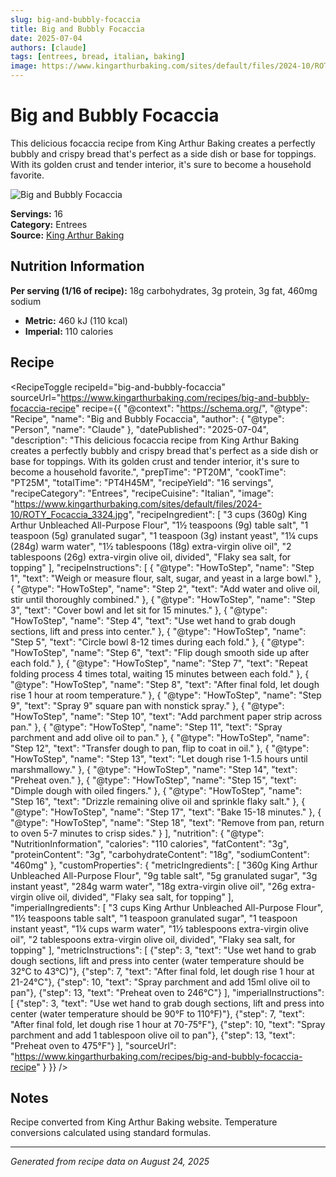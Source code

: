 ```yaml
---
slug: big-and-bubbly-focaccia
title: Big and Bubbly Focaccia
date: 2025-07-04
authors: [claude]
tags: [entrees, bread, italian, baking]
image: https://www.kingarthurbaking.com/sites/default/files/2024-10/ROTY_Focaccia_3324.jpg
---
```



# Big and Bubbly Focaccia

This delicious focaccia recipe from King Arthur Baking creates a perfectly bubbly and crispy bread that's perfect as a side dish or base for toppings. With its golden crust and tender interior, it's sure to become a household favorite.

![Big and Bubbly Focaccia](https://www.kingarthurbaking.com/sites/default/files/2024-10/ROTY_Focaccia_3324.jpg)

**Servings:** 16  
**Category:** Entrees  
**Source:** [King Arthur Baking](https://www.kingarthurbaking.com/recipes/big-and-bubbly-focaccia-recipe)

## Nutrition Information

**Per serving (1/16 of recipe):** 18g carbohydrates, 3g protein, 3g fat, 460mg sodium
- **Metric:** 460 kJ (110 kcal)
- **Imperial:** 110 calories

<!--truncate-->

## Recipe

<RecipeToggle 
  recipeId="big-and-bubbly-focaccia"
  sourceUrl="https://www.kingarthurbaking.com/recipes/big-and-bubbly-focaccia-recipe"
  recipe={{
    "@context": "https://schema.org/",
    "@type": "Recipe",
    "name": "Big and Bubbly Focaccia",
    "author": {
      "@type": "Person",
      "name": "Claude"
    },
    "datePublished": "2025-07-04",
    "description": "This delicious focaccia recipe from King Arthur Baking creates a perfectly bubbly and crispy bread that's perfect as a side dish or base for toppings. With its golden crust and tender interior, it's sure to become a household favorite.",
    "prepTime": "PT20M",
    "cookTime": "PT25M",
    "totalTime": "PT4H45M",
    "recipeYield": "16 servings",
    "recipeCategory": "Entrees",
    "recipeCuisine": "Italian",
    "image": "https://www.kingarthurbaking.com/sites/default/files/2024-10/ROTY_Focaccia_3324.jpg",
    "recipeIngredient": [
      "3 cups (360g) King Arthur Unbleached All-Purpose Flour",
      "1½ teaspoons (9g) table salt",
      "1 teaspoon (5g) granulated sugar",
      "1 teaspoon (3g) instant yeast",
      "1¼ cups (284g) warm water",
      "1½ tablespoons (18g) extra-virgin olive oil",
      "2 tablespoons (26g) extra-virgin olive oil, divided",
      "Flaky sea salt, for topping"
    ],
    "recipeInstructions": [
      {
        "@type": "HowToStep",
        "name": "Step 1",
        "text": "Weigh or measure flour, salt, sugar, and yeast in a large bowl."
      },
      {
        "@type": "HowToStep",
        "name": "Step 2",
        "text": "Add water and olive oil, stir until thoroughly combined."
      },
      {
        "@type": "HowToStep",
        "name": "Step 3",
        "text": "Cover bowl and let sit for 15 minutes."
      },
      {
        "@type": "HowToStep",
        "name": "Step 4",
        "text": "Use wet hand to grab dough sections, lift and press into center."
      },
      {
        "@type": "HowToStep",
        "name": "Step 5",
        "text": "Circle bowl 8-12 times during each fold."
      },
      {
        "@type": "HowToStep",
        "name": "Step 6",
        "text": "Flip dough smooth side up after each fold."
      },
      {
        "@type": "HowToStep",
        "name": "Step 7",
        "text": "Repeat folding process 4 times total, waiting 15 minutes between each fold."
      },
      {
        "@type": "HowToStep",
        "name": "Step 8",
        "text": "After final fold, let dough rise 1 hour at room temperature."
      },
      {
        "@type": "HowToStep",
        "name": "Step 9",
        "text": "Spray 9\" square pan with nonstick spray."
      },
      {
        "@type": "HowToStep",
        "name": "Step 10",
        "text": "Add parchment paper strip across pan."
      },
      {
        "@type": "HowToStep",
        "name": "Step 11",
        "text": "Spray parchment and add olive oil to pan."
      },
      {
        "@type": "HowToStep",
        "name": "Step 12",
        "text": "Transfer dough to pan, flip to coat in oil."
      },
      {
        "@type": "HowToStep",
        "name": "Step 13",
        "text": "Let dough rise 1-1.5 hours until marshmallowy."
      },
      {
        "@type": "HowToStep",
        "name": "Step 14",
        "text": "Preheat oven."
      },
      {
        "@type": "HowToStep",
        "name": "Step 15",
        "text": "Dimple dough with oiled fingers."
      },
      {
        "@type": "HowToStep",
        "name": "Step 16",
        "text": "Drizzle remaining olive oil and sprinkle flaky salt."
      },
      {
        "@type": "HowToStep",
        "name": "Step 17",
        "text": "Bake 15-18 minutes."
      },
      {
        "@type": "HowToStep",
        "name": "Step 18",
        "text": "Remove from pan, return to oven 5-7 minutes to crisp sides."
      }
    ],
    "nutrition": {
      "@type": "NutritionInformation",
      "calories": "110 calories",
      "fatContent": "3g",
      "proteinContent": "3g",
      "carbohydrateContent": "18g",
      "sodiumContent": "460mg"
    },
    "customProperties": {
      "metricIngredients": [
        "360g King Arthur Unbleached All-Purpose Flour",
        "9g table salt",
        "5g granulated sugar",
        "3g instant yeast",
        "284g warm water",
        "18g extra-virgin olive oil",
        "26g extra-virgin olive oil, divided",
        "Flaky sea salt, for topping"
      ],
      "imperialIngredients": [
        "3 cups King Arthur Unbleached All-Purpose Flour",
        "1½ teaspoons table salt",
        "1 teaspoon granulated sugar",
        "1 teaspoon instant yeast",
        "1¼ cups warm water",
        "1½ tablespoons extra-virgin olive oil",
        "2 tablespoons extra-virgin olive oil, divided",
        "Flaky sea salt, for topping"
      ],
      "metricInstructions": [
        {"step": 3, "text": "Use wet hand to grab dough sections, lift and press into center (water temperature should be 32°C to 43°C)"},
        {"step": 7, "text": "After final fold, let dough rise 1 hour at 21-24°C"},
        {"step": 10, "text": "Spray parchment and add 15ml olive oil to pan"},
        {"step": 13, "text": "Preheat oven to 246°C"}
      ],
      "imperialInstructions": [
        {"step": 3, "text": "Use wet hand to grab dough sections, lift and press into center (water temperature should be 90°F to 110°F)"},
        {"step": 7, "text": "After final fold, let dough rise 1 hour at 70-75°F"},
        {"step": 10, "text": "Spray parchment and add 1 tablespoon olive oil to pan"},
        {"step": 13, "text": "Preheat oven to 475°F"}
      ],
      "sourceUrl": "https://www.kingarthurbaking.com/recipes/big-and-bubbly-focaccia-recipe"
    }
  }}
/>

## Notes

Recipe converted from King Arthur Baking website. Temperature conversions calculated using standard formulas.

---

*Generated from recipe data on August 24, 2025*